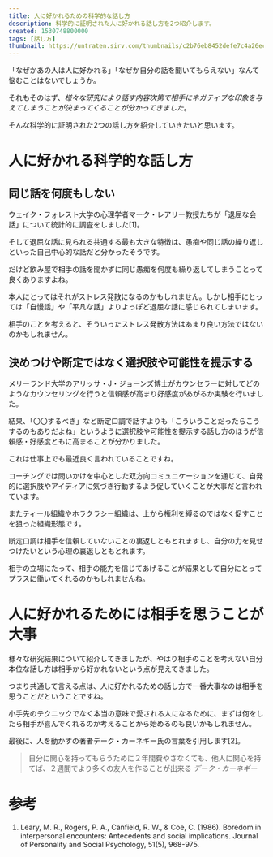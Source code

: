 ```yaml
---
title: 人に好かれるための科学的な話し方
description: 科学的に証明された人に好かれる話し方を2つ紹介します。
created: 1530748800000
tags: [話し方]
thumbnail: https://untraten.sirv.com/thumbnails/c2b76eb8452defe7c4a26ec071f706ef.jpg
---
```


「なぜかあの人は人に好かれる」「なぜか自分の話を聞いてもらえない」なんて悩むことはないでしょうか。

それもそのはず、_様々な研究により話す内容次第で相手にネガティブな印象を与えてしまうことが決まってくることが分かってきました_。

そんな科学的に証明された2つの話し方を紹介していきたいと思います。

# 人に好かれる科学的な話し方
## 同じ話を何度もしない

ウェイク・フォレスト大学の心理学者マーク・レアリー教授たちが「退屈な会話」について統計的に調査をしました[1]。

そして退屈な話に見られる共通する最も大きな特徴は、愚痴や同じ話の繰り返しといった自己中心的な話だと分かったそうです。

だけど飲み屋で相手の話を聞かずに同じ愚痴を何度も繰り返してしまうことって良くありますよね。

本人にとってはそれがストレス発散になるのかもしれません。しかし相手にとっては「自慢話」や「平凡な話」よりよっぽど退屈な話に感じられてしまいます。

相手のことを考えると、そういったストレス発散方法はあまり良い方法ではないのかもしれません。

<amp-img alt="drinking" layout="responsive" width='1880' height='1254' src='https://storage.googleapis.com/stacky-health/2018/09/drinking.jpeg' />

## 決めつけや断定ではなく選択肢や可能性を提示する
メリーランド大学のアリッサ・J・ジョーンズ博士がカウンセラーに対してどのようなカウンセリングを行うと信頼感が高まり好感度があがるか実験を行いました。

結果、「〇〇するべき」など断定口調で話すよりも「こういうことだったらこうするのもありだよね」というように選択肢や可能性を提示する話し方のほうが信頼感・好感度ともに高まることが分かりました。

これは仕事上でも最近良く言われていることですね。

コーチングでは問いかけを中心とした双方向コミュニケーションを通じて、自発的に選択肢やアイディアに気づき行動するよう促していくことが大事だと言われています。

またティール組織やホラクラシー組織は、上から権利を縛るのではなく促すことを狙った組織形態です。

断定口調は相手を信頼していないことの裏返しともとれますし、自分の力を見せつけたいという心理の裏返しともとれます。

相手の立場にたって、相手の能力を信じてあげることが結果として自分にとってプラスに働いてくれるのかもしれませんね。

<amp-img alt="believe" layout="responsive" src='https://storage.googleapis.com/stacky-health/2018/09/661bc19aee72534e233d1ab2350af1f6.jpeg' width='1880' height='1253' />

# 人に好かれるためには相手を思うことが大事

様々な研究結果について紹介してきましたが、やはり相手のことを考えない自分本位な話し方は相手から好かれないという点が見えてきました。

つまり共通して言える点は、人に好かれるための話し方で一番大事なのは相手を思うことだということですね。

小手先のテクニックでなく本当の意味で愛される人になるために、まずは何をしたら相手が喜んでくれるのか考えることから始めるのも良いかもしれません。

最後に、人を動かすの著者デーク・カーネギー氏の言葉を引用します[2]。

> 自分に関心を持ってもらうために２年間費やさなくても、他人に関心を持てば、２週間でより多くの友人を作ることが出来る
<cite>デーク・カーネギー</cite>

<Amazon productKey="人を動かす" />

# 参考
1. Leary, M. R., Rogers, P. A., Canfield, R. W., & Coe, C. (1986). Boredom in interpersonal encounters: Antecedents and social implications. Journal of Personality and Social Psychology, 51(5), 968-975.
